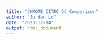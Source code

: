 ```yaml
---
title: "CHROME_CITRC_QC_Comparison"
author: "Jordan Lo"
date: "2023-12-14"
output: html_document
---
```


```r

```
